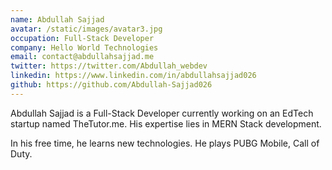 ```yaml
---
name: Abdullah Sajjad
avatar: /static/images/avatar3.jpg
occupation: Full-Stack Developer
company: Hello World Technologies
email: contact@abdullahsajjad.me
twitter: https://twitter.com/Abdullah_webdev
linkedin: https://www.linkedin.com/in/abdullahsajjad026
github: https://github.com/Abdullah-Sajjad026
---
```


Abdullah Sajjad is a Full-Stack Developer currently working on an EdTech startup named TheTutor.me. His expertise lies in MERN Stack development.

In his free time, he learns new technologies. He plays PUBG Mobile, Call of Duty.
